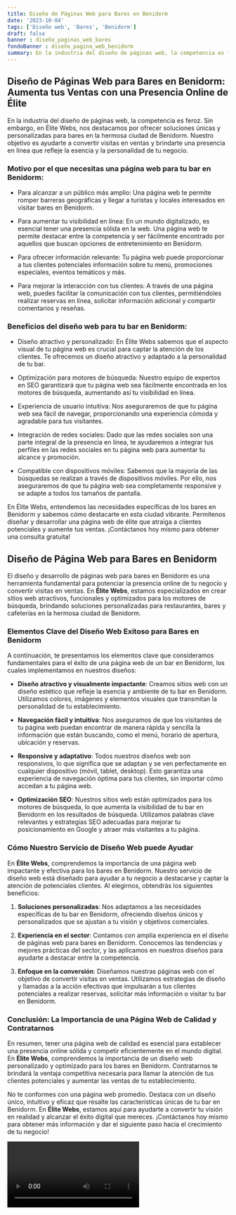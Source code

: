 ```yaml
---
title: Diseño de Páginas Web para Bares en Benidorm
date: '2023-10-04'
tags: ['Diseño web', 'Bares', 'Benidorm']
draft: false
banner : diseño_paginas_web_bares
fondoBanner : diseño_pagina_web_benidorm
summary: En la industria del diseño de páginas web, la competencia es feroz. Sin embargo, en Élite Webs, nos destacamos por ofrecer soluciones únicas y personalizadas para bares en la hermosa ciudad de Benidorm. Nuestro objetivo es ayudarte a convertir visitas en ventas y brindarte una presencia en línea que refleje la esencia y la personalidad de tu negocio.
---
```


## Diseño de Páginas Web para Bares en Benidorm: Aumenta tus Ventas con una Presencia Online de Élite

En la industria del diseño de páginas web, la competencia es feroz. Sin embargo, en Élite Webs, nos destacamos por ofrecer soluciones únicas y personalizadas para bares en la hermosa ciudad de Benidorm. Nuestro objetivo es ayudarte a convertir visitas en ventas y brindarte una presencia en línea que refleje la esencia y la personalidad de tu negocio.

### Motivo por el que necesitas una página web para tu bar en Benidorm:

* Para alcanzar a un público más amplio: Una página web te permite romper barreras geográficas y llegar a turistas y locales interesados en visitar bares en Benidorm.

* Para aumentar tu visibilidad en línea: En un mundo digitalizado, es esencial tener una presencia sólida en la web. Una página web te permite destacar entre la competencia y ser fácilmente encontrado por aquellos que buscan opciones de entretenimiento en Benidorm.

* Para ofrecer información relevante: Tu página web puede proporcionar a tus clientes potenciales información sobre tu menú, promociones especiales, eventos temáticos y más.

* Para mejorar la interacción con tus clientes: A través de una página web, puedes facilitar la comunicación con tus clientes, permitiéndoles realizar reservas en línea, solicitar información adicional y compartir comentarios y reseñas.

### Beneficios del diseño web para tu bar en Benidorm:

* Diseño atractivo y personalizado: En Élite Webs sabemos que el aspecto visual de tu página web es crucial para captar la atención de los clientes. Te ofrecemos un diseño atractivo y adaptado a la personalidad de tu bar.

* Optimización para motores de búsqueda: Nuestro equipo de expertos en SEO garantizará que tu página web sea fácilmente encontrada en los motores de búsqueda, aumentando así tu visibilidad en línea.

* Experiencia de usuario intuitiva: Nos aseguraremos de que tu página web sea fácil de navegar, proporcionando una experiencia cómoda y agradable para tus visitantes.

* Integración de redes sociales: Dado que las redes sociales son una parte integral de la presencia en línea, te ayudaremos a integrar tus perfiles en las redes sociales en tu página web para aumentar tu alcance y promoción.

* Compatible con dispositivos móviles: Sabemos que la mayoría de las búsquedas se realizan a través de dispositivos móviles. Por ello, nos aseguraremos de que tu página web sea completamente responsive y se adapte a todos los tamaños de pantalla.

En Élite Webs, entendemos las necesidades específicas de los bares en Benidorm y sabemos cómo destacarte en esta ciudad vibrante. Permítenos diseñar y desarrollar una página web de élite que atraiga a clientes potenciales y aumente tus ventas. ¡Contáctanos hoy mismo para obtener una consulta gratuita!

<GifSeo />

<Cta />

## Diseño de Página Web para Bares en Benidorm

El diseño y desarrollo de páginas web para bares en Benidorm es una herramienta fundamental para potenciar la presencia online de tu negocio y convertir visitas en ventas. En **Élite Webs**, estamos especializados en crear sitios web atractivos, funcionales y optimizados para los motores de búsqueda, brindando soluciones personalizadas para restaurantes, bares y cafeterías en la hermosa ciudad de Benidorm.

### Elementos Clave del Diseño Web Exitoso para Bares en Benidorm

A continuación, te presentamos los elementos clave que consideramos fundamentales para el éxito de una página web de un bar en Benidorm, los cuales implementamos en nuestros diseños:

- **Diseño atractivo y visualmente impactante**: Creamos sitios web con un diseño estético que refleje la esencia y ambiente de tu bar en Benidorm. Utilizamos colores, imágenes y elementos visuales que transmitan la personalidad de tu establecimiento.

- **Navegación fácil y intuitiva**: Nos aseguramos de que los visitantes de tu página web puedan encontrar de manera rápida y sencilla la información que están buscando, como el menú, horario de apertura, ubicación y reservas.

- **Responsive y adaptativo**: Todos nuestros diseños web son responsivos, lo que significa que se adaptan y se ven perfectamente en cualquier dispositivo (móvil, tablet, desktop). Esto garantiza una experiencia de navegación óptima para tus clientes, sin importar cómo accedan a tu página web.

- **Optimización SEO**: Nuestros sitios web están optimizados para los motores de búsqueda, lo que aumenta la visibilidad de tu bar en Benidorm en los resultados de búsqueda. Utilizamos palabras clave relevantes y estrategias SEO adecuadas para mejorar tu posicionamiento en Google y atraer más visitantes a tu página.

### Cómo Nuestro Servicio de Diseño Web puede Ayudar

En **Élite Webs**, comprendemos la importancia de una página web impactante y efectiva para los bares en Benidorm. Nuestro servicio de diseño web está diseñado para ayudar a tu negocio a destacarse y captar la atención de potenciales clientes. Al elegirnos, obtendrás los siguientes beneficios:

1. **Soluciones personalizadas**: Nos adaptamos a las necesidades específicas de tu bar en Benidorm, ofreciendo diseños únicos y personalizados que se ajustan a tu visión y objetivos comerciales.

2. **Experiencia en el sector**: Contamos con amplia experiencia en el diseño de páginas web para bares en Benidorm. Conocemos las tendencias y mejores prácticas del sector, y las aplicamos en nuestros diseños para ayudarte a destacar entre la competencia.

3. **Enfoque en la conversión**: Diseñamos nuestras páginas web con el objetivo de convertir visitas en ventas. Utilizamos estrategias de diseño y llamadas a la acción efectivas que impulsarán a tus clientes potenciales a realizar reservas, solicitar más información o visitar tu bar en Benidorm.

### Conclusión: La Importancia de una Página Web de Calidad y Contratarnos

En resumen, tener una página web de calidad es esencial para establecer una presencia online sólida y competir eficientemente en el mundo digital. En **Élite Webs**, comprendemos la importancia de un diseño web personalizado y optimizado para los bares en Benidorm. Contratarnos te brindará la ventaja competitiva necesaria para llamar la atención de tus clientes potenciales y aumentar las ventas de tu establecimiento.

No te conformes con una página web promedio. Destaca con un diseño único, intuitivo y eficaz que resalte las características únicas de tu bar en Benidorm. En **Élite Webs**, estamos aquí para ayudarte a convertir tu visión en realidad y alcanzar el éxito digital que mereces. ¡Contáctanos hoy mismo para obtener más información y dar el siguiente paso hacia el crecimiento de tu negocio!

<Video />

<CtaBot job='Bares' city='Benidorm'/>

<Gmaps query='Benidorm+españa+maps' />